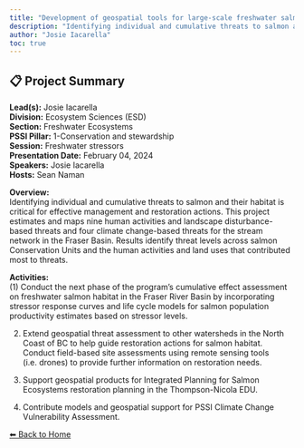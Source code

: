 ---
title: "Development of geospatial tools for large-scale freshwater salmon habitat assessment by the Freshwater Spatial Ecology Program"
description: "Identifying individual and cumulative threats to salmon and their habitat is critical for effective management and restoration actions. This project estimates and maps nine human activities and landscape disturbance-based threats and four climate change-based threats for the stream network in the Fraser Basin. Results identify threat levels across salmon Conservation Units and the human activities and land uses that contributed most to threats."
author: "Josie Iacarella"
toc: true
---

## 📋 Project Summary

**Lead(s):** Josie Iacarella  
**Division:** Ecosystem Sciences (ESD)  
**Section:** Freshwater Ecosystems  
**PSSI Pillar:** 1-Conservation and stewardship  
**Session:** Freshwater stressors  
**Presentation Date:** February 04, 2024  
**Speakers:** Josie Iacarella  
**Hosts:** Sean Naman  

**Overview:**  
Identifying individual and cumulative threats to salmon and their habitat is critical for effective management and restoration actions. This project estimates and maps nine human activities and landscape disturbance-based threats and four climate change-based threats for the stream network in the Fraser Basin. Results identify threat levels across salmon Conservation Units and the human activities and land uses that contributed most to threats.   

**Activities:**  
(1) Conduct the next phase of the program's cumulative effect assessment on freshwater salmon habitat in the Fraser River Basin by incorporating stressor response curves and life cycle models for salmon population productivity estimates based on stressor levels.
(2) Extend geospatial threat assessment to other watersheds in the North Coast of BC to help guide restoration actions for salmon habitat. Conduct field-based site assessments using remote sensing tools (i.e. drones) to provide further information on restoration needs.
(3) Support geospatial products for Integrated Planning for Salmon Ecosystems restoration planning in the Thompson-Nicola EDU.
(4) Contribute models and geospatial support for PSSI Climate Change Vulnerability Assessment.

[⬅ Back to Home](../index.qmd)
